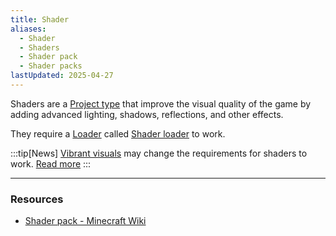 ```yaml
---
title: Shader
aliases:
  - Shader
  - Shaders
  - Shader pack
  - Shader packs
lastUpdated: 2025-04-27
---
```


Shaders are a [Project type](/projecttype) that improve the visual quality of the game by adding advanced lighting, shadows, reflections, and other effects.

They require a [Loader](/modloader) called [Shader loader](/shaderloader) to work.

:::tip[News]
[Vibrant visuals](/vibrantvisuals) may change the requirements for shaders to work. [Read more](/vibrantvisuals#modding)
:::

---

### Resources
- [Shader pack - Minecraft Wiki](https://minecraft.wiki/w/Mod#Shader_pack)